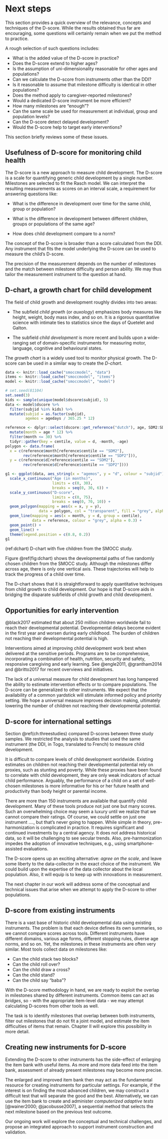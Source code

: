 # Next steps {#ch:nextsteps}

```{=html}
<!-- > Author: Stef van Buuren -->
```

This section provides a quick overview of the relevance, concepts and techniques of the D-score. While the results obtained thus far are encouraging, some questions will certainly remain when we put the method to practice.

A rough selection of such questions includes:

-   What is the added value of the D-score in practice?
-   Does the D-score extend to higher ages?
-   Is the assumption of uni-dimensionality reasonable for other ages and populations?
-   Can we calculate the D-score from instruments other than the DDI?
-   Is it reasonable to assume that milestone difficulty is identical in other populations?
-   Does the method apply to caregiver-reported milestones?
-   Would a dedicated D-score instrument be more efficient?
-   How many milestones are "enough"?
-   Can the same scale be used for measurement at individual, group and population levels?
-   Can the D-score detect delayed development?
-   Would the D-score help to target early interventions?

This section briefly reviews some of these issues.

## Usefulness of D-score for monitoring child health

The D-score is a new approach to measure child development. The D-score is a scale for quantifying generic child development by a single number. Milestones are selected to fit the Rasch model. We can interpret the resulting measurements as scores on an interval scale, a requirement for answering questions like:

-   What is the difference in development over time for the same child, group or population?

-   What is the difference in development between different children, groups or populations of the same age?

-   How does child development compare to a norm?

The concept of the D-score is broader than a score calculated from the DDI. Any instrument that fits the model underlying the D-score can be used to measure the child's D-score.

The precision of the measurement depends on the number of milestones and the match between milestone difficulty and person ability. We may thus tailor the measurement instrument to the question at hand.

## D-chart, a growth chart for child development

The field of child growth and development roughly divides into two areas:

-   The subfield *child growth* (or *auxology*) emphasizes body measures like height, weight, body mass index, and so on. It is a rigorous quantitative science with intimate ties to statistics since the days of Quetelet and Galton.

-   The subfield *child development* is more recent and builds upon a wide-ranging set of domain-specific instruments for measuring motor, language, cognitive and behavioural states.

The *growth chart* is a widely used tool to monitor physical growth. The D-score can be used in a similar way to create the *D-chart*.

```r
data <- knitr::load_cache("smoccmodel", "data")
items <- knitr::load_cache("smoccmodel", "items")
model <- knitr::load_cache("smoccmodel", "model")
```

```r
# set.seed(81104)
set.seed(3)
kids <- sample(unique(model$dscore$subjid), 5)
data <- model$dscore %>% 
  filter(subjid %in% kids) %>% 
  mutate(subjid = as.factor(subjid), 
         agemos = agedays / 365.25 * 12)

reference <- dplyr::select(dscore::get_reference("dutch"), age, SDM2:SDP2) %>%
  mutate(month = age * 12) %>% 
  filter(month <= 30) %>%
  tidyr::gather(key = centile, value = d, -month, -age)
polygon <- data.frame(
  x = c(reference$month[reference$centile == "SDM2"],
        rev(reference$month[reference$centile == "SDP2"])),
  y = c(reference$d[reference$centile == "SDM2"],
        rev(reference$d[reference$centile == "SDP2"])))

g1 <- ggplot(data, aes_string(x = "agemos", y = "d", colour = "subjid")) +
  scale_x_continuous("Age (in months)",
                     limits = c(0, 30),
                     breaks = seq(0, 30, 6)) +
  scale_y_continuous("D-score",
                     limits = c(0, 75),
                     breaks = seq(0, 70, 10)) +
  geom_polygon(mapping = aes(x = x, y = y), 
               data = polygon, col = "transparent", fill = "grey", alpha = 0.1) + 
  geom_line(mapping = aes(x = month, y = d, group = centile), 
            data = reference, colour = "grey", alpha = 0.3) +
  geom_point() +
  geom_line() + 
  theme(legend.position = c(0.8, 0.2))
g1
```

(ref:dchart) D-chart with five children from the SMOCC study.

Figure \@ref(fig:dchart) shows the developmental paths of five randomly chosen children from the SMOCC study. Although the milestones differ across age, there is only one vertical axis. These trajectories will help to track the progress of a child over time.

The D-chart shows that it is straightforward to apply quantitative techniques from child growth to child development. Our hope is that D-score aids in bridging the disparate subfields of child growth and child development.

## Opportunities for early intervention

@black2017 estimated that about 250 million children worldwide fail to reach their developmental potential. Developmental delays become evident in the first year and worsen during early childhood. The burden of children not reaching their developmental potential is high.

Interventions aimed at improving child development work best when delivered at the sensitive periods. Programs are to be comprehensive, incorporating a combination of health, nutrition, security and safety, responsive caregiving and early learning. See @engle2011, @grantham2014 and @britto2017 for recent overviews and initiatives.

The lack of a universal measure for child development has long hampered the ability to estimate intervention effects or to compare populations. The D-score can be generalized to other instruments. We expect that the availability of a common yardstick will stimulate informed policy and priority setting. We hope a universal measure improves decision making, ultimately lowering the number of children not reaching their developmental potential.

## D-score for international settings

Section \@ref(ch:threestudies) compared D-scores between three study samples. We restricted the analysis to studies that used the same instrument (the DDI, in Togo, translated to French) to measure child development.

It is difficult to compare levels of child development worldwide. Existing estimates on children not reaching their developmental potential rely on proxies, such as stunting and poverty. While these proxies have been found to correlate with child development, they are only weak indicators of actual child performance. Arguably, the performance of a child on a set of well-chosen milestones is more informative for his or her future health and productivity than body height or parental income.

There are more than 150 instruments are available that quantify child development. Many of these tools produce not just one but many scores. Such an overwhelming choice may seem a luxury until we realize that we cannot compare their ratings. Of course, we could settle on just one instrument ...., but that's never going to happen. While simple in theory, pre-harmonization is complicated in practice. It requires significant and continued investments by a central agency. It does not address historical data, so it will be challenging to see secular trends. Also, pre-harmonization impedes the adoption of innovative techniques, e.g., using smartphone-assisted evaluations.

The D-score opens up an exciting alternative: *agree on the scale*, and leave some liberty to the data-collector in the exact choice of the instrument. We could build upon the expertise of the data collector about the local population. Also, it will equip is to keep up with innovations in measurement.

The next chapter in our work will address some of the conceptual and technical issues that arise when we attempt to apply the D-score to other populations.

## D-score from existing instruments

There is a vast base of historic child developmental data using existing instruments. The problem is that each device defines its own summaries, so we cannot compare scores across tools. Different instruments have different domains, various age forms, different stopping rules, diverse age norms, and so on. Yet, the milestones in these instruments are often very similar. Most tools collect data on milestones like:

-   Can the child stack two blocks?
-   Can the child roll over?
-   Can the child draw a cross?
-   Can the child stand?
-   Can the child say "baba"?

With the D-score methodology in hand, we are ready to exploit the overlap in milestones shared by different instruments. Common items can act as *bridges*, so - with the appropriate item-level data - we may attempt calculating D-scores from other tools as well.

The task is to identify milestones that overlap between both instruments, filter out milestones that do not fit a joint model, and estimate the item difficulties of items that remain. Chapter II will explore this possibility in more detail.

## Creating new instruments for D-score

Extending the D-score to other instruments has the side-effect of enlarging the item bank with useful items. As more and more data feed into the item bank, assessment of already present milestones may become more precise.

The enlarged and improved item bank then may act as the fundamental resource for creating instruments for particular settings. For example, if the interest is on finding the most advanced children, we may construct a difficult test that will separate the good and the best. Alternatively, we can use the item bank to create and administer *computerized adaptive tests* [@wainer2000; @jacobusse2007], a sequential method that selects the next milestone based on the previous test outcome.

Our ongoing work will explore the conceptual and technical challenges, and propose an integrated approach to support instrument construction and validation.

